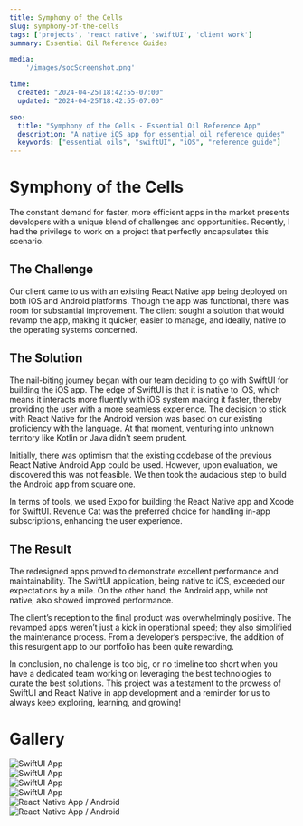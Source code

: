 ```yaml
---
title: Symphony of the Cells
slug: symphony-of-the-cells
tags: ['projects', 'react native', 'swiftUI', 'client work']
summary: Essential Oil Reference Guides

media: 
    '/images/socScreenshot.png'

time:
  created: "2024-04-25T18:42:55-07:00"
  updated: "2024-04-25T18:42:55-07:00"

seo:
  title: "Symphony of the Cells - Essential Oil Reference App"
  description: "A native iOS app for essential oil reference guides"
  keywords: ["essential oils", "swiftUI", "iOS", "reference guide"]
---
```


# Symphony of the Cells

The constant demand for faster, more efficient apps in the market presents developers with a unique blend of challenges and opportunities. Recently, I had the privilege to work on a project that perfectly encapsulates this scenario.

## The Challenge

Our client came to us with an existing React Native app being deployed on both iOS and Android platforms. Though the app was functional, there was room for substantial improvement. The client sought a solution that would revamp the app, making it quicker, easier to manage, and ideally, native to the operating systems concerned.

## The Solution

The nail-biting journey began with our team deciding to go with SwiftUI for building the iOS app. The edge of SwiftUI is that it is native to iOS, which means it interacts more fluently with iOS system making it faster, thereby providing the user with a more seamless experience. The decision to stick with React Native for the Android version was based on our existing proficiency with the language. At that moment, venturing into unknown territory like Kotlin or Java didn't seem prudent.

Initially, there was optimism that the existing codebase of the previous React Native Android App could be used. However, upon evaluation, we discovered this was not feasible. We then took the audacious step to build the Android app from square one.

In terms of tools, we used Expo for building the React Native app and Xcode for SwiftUI. Revenue Cat was the preferred choice for handling in-app subscriptions, enhancing the user experience.

## The Result

The redesigned apps proved to demonstrate excellent performance and maintainability. The SwiftUI application, being native to iOS, exceeded our expectations by a mile. On the other hand, the Android app, while not native, also showed improved performance.

The client’s reception to the final product was overwhelmingly positive. The revamped apps weren’t just a kick in operational speed; they also simplified the maintenance process. From a developer’s perspective, the addition of this resurgent app to our portfolio has been quite rewarding.

In conclusion, no challenge is too big, or no timeline too short when you have a dedicated team working on leveraging the best technologies to curate the best solutions. This project was a testament to the prowess of SwiftUI and React Native in app development and a reminder for us to always keep exploring, learning, and growing!

# Gallery

<div className="-mx-2 flex flex-wrap overflow-hidden xl:-mx-2">
  <div className="my-1 w-full overflow-hidden px-2 xl:my-1 xl:w-1/2 xl:px-2">
    <Image src="/images/soc/iphone1.png" alt="SwiftUI App" />
  </div>
  <div className="my-1 w-full overflow-hidden px-2 xl:my-1 xl:w-1/2 xl:px-2">
    <Image src="/images/soc/iphone2.png" alt="SwiftUI App" />
  </div>
  <div className="my-1 w-full overflow-hidden px-2 xl:my-1 xl:w-1/2 xl:px-2">
    <Image src="/images/soc/iphone3.png" alt="SwiftUI App" />
  </div>
  <div className="my-1 w-full overflow-hidden px-2 xl:my-1 xl:w-1/2 xl:px-2">
    <Image src="/images/soc/iphone4.png" alt="SwiftUI App" />
  </div>
  <div className="my-1 w-full overflow-hidden px-2 xl:my-1 xl:w-1/2 xl:px-2">
    <Image src="/images/soc/android1.png" alt="React Native App / Android" />
  </div>
  <div className="my-1 w-full overflow-hidden px-2 xl:my-1 xl:w-1/2 xl:px-2">
    <Image src="/images/soc/android2.png" alt="React Native App / Android" />
  </div>
</div>